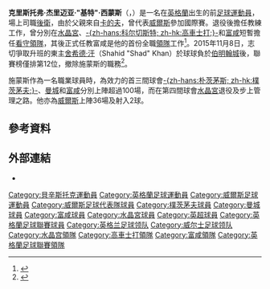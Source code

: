 {{noteTA|G1=足球|G2=FAcup
|T=zh-hans:基特·西蒙斯; zh-hk:基特·施蒙斯;
|1=zh-hans:西蒙斯; zh-hk:施蒙斯;
}}
{{Infobox football biography
| name                 = 基特·施蒙斯<br>''Kit Symons''
| image                = 
| caption              = 
| fullname             = Christopher Jeremiah Symons<ref name="Hugman2004-05">{{cite book
 | editor-first = Barry J.
 | editor-last = Hugman
 | title = The PFA Footballers' Who's Who 2004/2005
 | year = 2004
 | publisher = Queen Anne Press
 | isbn = 9781852916602
 | page = 392 }}</ref>
| birth_date           = {{birth date and age|1971|3|8|df=y}}<ref name="Hugman2004-05"/>
| birth_place          = [[英格蘭|英格蘭]][[貝辛斯托克|貝辛斯托克]]
| height               = {{height|ft=6|in=2}}<ref name="Hugman2004-05"/>
| currentclub          = 
| position             = [[後衛_(足球)|後衛]]
| youthyears1          = 
| youthclubs1          = [[朴茨茅斯足球俱乐部|-{zh-hans:朴茨茅斯; zh-hk:樸茨茅夫;}-]]
| years1               = 1988–1995
| years2               = 1995–1998
| years3               = 1998–2001
| years4               = 2001–2005
| clubs1               = [[朴茨茅斯足球俱乐部|-{zh-hans:朴茨茅斯; zh-hk:樸茨茅夫;}-]]
| clubs2               = [[曼彻斯特城足球俱乐部|曼城]]
| clubs3               = [[富勒姆足球俱乐部|富咸]]
| clubs4               = [[水晶宮足球俱乐部|水晶宮]]
| caps1                = 160 | goals1 = 10
| caps2                = 124 | goals2 = 4
| caps3                = 102 | goals3 = 13
| caps4                = 49  | goals4 = 0
| totalcaps            = 435
| totalgoals           = 27
| nationalyears1       = 1992–2001
| nationalteam1        = [[威爾斯足球代表隊|威爾斯]]
| nationalcaps1        = 36 | nationalgoals1 = 2
| manageryears1        = 2003
| manageryears2        = 2007
| manageryears3        = 2008
| manageryears4        = 2014
| manageryears5        = 2014–2015
| managerclubs1        = [[水晶宮足球俱乐部|水晶宮]] (看守)
| managerclubs2        = [[水晶宮足球俱乐部|水晶宮]] (看守)
| managerclubs3        = [[科尔切斯特联足球俱乐部|-{zh-hans:科尔切斯特; zh-hk:高車士打;}-]] (看守)
| managerclubs4        = [[富勒姆足球俱乐部|富咸]] (看守)
| managerclubs5        = [[富勒姆足球俱乐部|富咸]]
}}
'''克里斯托弗·杰里迈亚·"基特"·西蒙斯'''（{{lang-en|'''Christopher Jeremiah "Kit" Symons'''}}，{{bd|1971年|3月8日|catidx=Symons, Kit}}）是一名在[[英格蘭|英格蘭]]出生的前[[足球|足球]][[運動員|運動員]]，場上司職[[後衛_(足球)|後衛]]，由於父親來自[[卡的夫|卡的夫]]，曾代表[[威爾斯足球代表隊|威爾斯]]參加國際賽。退役後擔任教練工作，曾分別在[[水晶宮足球俱乐部|水晶宮]]、[[科尔切斯特联足球俱乐部|-{zh-hans:科尔切斯特; zh-hk:高車士打;}-]]和[[富勒姆足球俱乐部|富咸]]短暫擔任[[看守領隊|看守領隊]]，其後正式任教富咸是他的首份全職[[領隊_(足球)|領隊]]工作<ref name="Kit Symons">{{citenews |language=en |url=http://m.bbc.com/sport/football/29818129 |title=Symons appointed Fulham manager |work=''[[BBC_Sport|BBC Sport]]'' |date=2014-10-29 |accessdate=2014-11-05 |archive-date=2014-11-05 |archive-url=https://web.archive.org/web/20141105093414/http://m.bbc.com/sport/football/29818129 |dead-url=no }}</ref>。2015年11月8日，志切爭取升班的東主[[舍希德·汗|舍希德·汗]]（Shahid "Shad" Khan）於球球負於[[伯明翰足球會|伯明翰城]]後，聯賽榜僅排第12位，撤除施蒙斯的職務<ref name="Kit Symons2">{{citenews |language=en |url=http://www.bbc.com/sport/0/football/34760567 |title=Kit Symons: Fulham sack manager after Birmingham defeat |work=''[[BBC_Sport|BBC Sport]]'' |date=2015-11-08 |accessdate=2015-11-09 |archive-date=2015-11-10 |archive-url=https://web.archive.org/web/20151110233534/http://www.bbc.com/sport/0/football/34760567 |dead-url=no }}</ref>。

施蒙斯作為一名職業球員時，為效力的首三間球會[[朴茨茅斯足球俱乐部|-{zh-hans:朴茨茅斯; zh-hk:樸茨茅夫;}-]]、[[曼彻斯特城足球俱乐部|曼城]]和[[富勒姆足球俱乐部|富咸]]分別上陣超過100場，而在第四間球會[[水晶宮足球俱乐部|水晶宮]]退役及步上管理之路。他亦為[[威爾斯足球代表隊|威爾斯]]上陣36場及射入2球。

== 參考資料 ==
{{reflist|30em}}

== 外部連結 ==
*{{soccerbase|id=7759}}

{{水晶宮領隊}} 

{{DEFAULTSORT:Symons, Kit}}
[[Category:貝辛斯托克運動員|Category:貝辛斯托克運動員]]
[[Category:英格蘭足球運動員|Category:英格蘭足球運動員]]
[[Category:威爾斯足球運動員|Category:威爾斯足球運動員]]
[[Category:威爾斯足球代表隊球員|Category:威爾斯足球代表隊球員]]
[[Category:樸茨茅夫球員|Category:樸茨茅夫球員]]
[[Category:曼城球員|Category:曼城球員]]
[[Category:富咸球員|Category:富咸球員]]
[[Category:水晶宮球員|Category:水晶宮球員]]
[[Category:英超球員|Category:英超球員]]
[[Category:英格蘭足球聯賽球員|Category:英格蘭足球聯賽球員]]
[[Category:英格兰足球领队|Category:英格兰足球领队]]
[[Category:威尔士足球领队|Category:威尔士足球领队]]
[[Category:水晶宫領隊|Category:水晶宫領隊]]
[[Category:高車士打領隊|Category:高車士打領隊]]
[[Category:富咸領隊|Category:富咸領隊]]
[[Category:英格蘭足球聯賽領隊|Category:英格蘭足球聯賽領隊]]
